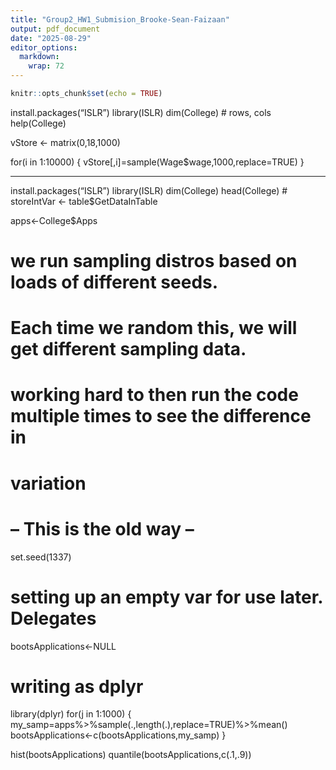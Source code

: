 ```yaml
---
title: "Group2_HW1_Submision_Brooke-Sean-Faizaan"
output: pdf_document
date: "2025-08-29"
editor_options: 
  markdown: 
    wrap: 72
---
```


```r
knitr::opts_chunk$set(echo = TRUE)
```

install.packages("ISLR") 
library(ISLR) 
dim(College) # rows, cols
help(College)

vStore <- matrix(0,18,1000) 

for(i in 1:10000)
{ 
  vStore[,i]=sample(Wage$wage,1000,replace=TRUE) 
}

---

install.packages("ISLR")
library(ISLR)
dim(College)
head(College)
# storeIntVar <- table$GetDataInTable


apps<-College$Apps

# we run sampling distros based on loads of different seeds. 
# Each time we random this, we will get different sampling data. 
# working hard to then run the code multiple times to see the difference in
# variation 

# -- This is the old way -- 
set.seed(1337)

# setting up an empty var for use later. Delegates 
bootsApplications<-NULL

# writing as dplyr
library(dplyr)
for(j in 1:1000)
{
  my_samp=apps%>%sample(.,length(.),replace=TRUE)%>%mean()
  bootsApplications<-c(bootsApplications,my_samp)
}

hist(bootsApplications)
quantile(bootsApplications,c(.1,.9))

